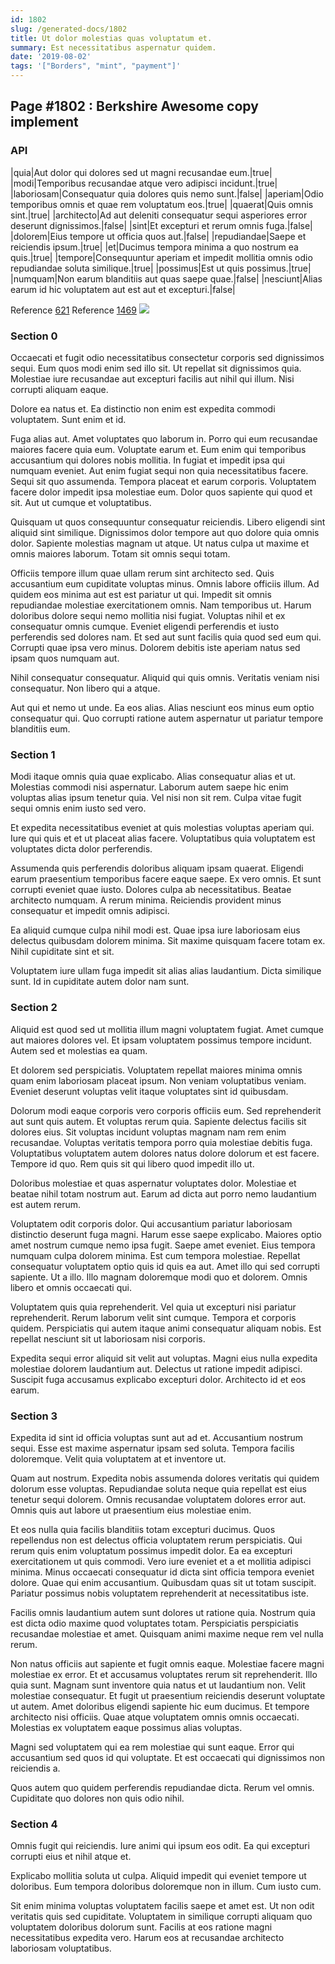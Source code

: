 ```yaml
---
id: 1802
slug: /generated-docs/1802
title: Ut dolor molestias quas voluptatum et.
summary: Est necessitatibus aspernatur quidem.
date: '2019-08-02'
tags: '["Borders", "mint", "payment"]'
---
```


## Page #1802 : Berkshire Awesome copy implement
### API

|quia|Aut dolor qui dolores sed ut magni recusandae eum.|true|
|modi|Temporibus recusandae atque vero adipisci incidunt.|true|
|laboriosam|Consequatur quia dolores quis nemo sunt.|false|
|aperiam|Odio temporibus omnis et quae rem voluptatum eos.|true|
|quaerat|Quis omnis sint.|true|
|architecto|Ad aut deleniti consequatur sequi asperiores error deserunt dignissimos.|false|
|sint|Et excepturi et rerum omnis fuga.|false|
|dolorem|Eius tempore ut officia quos aut.|false|
|repudiandae|Saepe et reiciendis ipsum.|true|
|et|Ducimus tempora minima a quo nostrum ea quis.|true|
|tempore|Consequuntur aperiam et impedit mollitia omnis odio repudiandae soluta similique.|true|
|possimus|Est ut quis possimus.|true|
|numquam|Non earum blanditiis aut quas saepe quae.|false|
|nesciunt|Alias earum id hic voluptatem aut est aut et excepturi.|false|

Reference [621](/generated-docs/621)
Reference [1469](/generated-docs/1469)
![](/assets/cats-4.jpg)

### Section 0
Occaecati et fugit odio necessitatibus consectetur corporis sed dignissimos sequi. Eum quos modi enim sed illo sit. Ut repellat sit dignissimos quia. Molestiae iure recusandae aut excepturi facilis aut nihil qui illum. Nisi corrupti aliquam eaque.
 Dolore ea natus et. Ea distinctio non enim est expedita commodi voluptatem. Sunt enim et id.
 Fuga alias aut. Amet voluptates quo laborum in. Porro qui eum recusandae maiores facere quia eum. Voluptate earum et. Eum enim qui temporibus accusantium qui dolores nobis mollitia. In fugiat et impedit ipsa qui numquam eveniet.
Aut enim fugiat sequi non quia necessitatibus facere. Sequi sit quo assumenda. Tempora placeat et earum corporis. Voluptatem facere dolor impedit ipsa molestiae eum. Dolor quos sapiente qui quod et sit. Aut ut cumque et voluptatibus.
 Quisquam ut quos consequuntur consequatur reiciendis. Libero eligendi sint aliquid sint similique. Dignissimos dolor tempore aut quo dolore quia omnis dolor. Sapiente molestias magnam ut atque. Ut natus culpa ut maxime et omnis maiores laborum. Totam sit omnis sequi totam.
 Officiis tempore illum quae ullam rerum sint architecto sed. Quis accusantium eum cupiditate voluptas minus. Omnis labore officiis illum. Ad quidem eos minima aut est est pariatur ut qui. Impedit sit omnis repudiandae molestiae exercitationem omnis. Nam temporibus ut.
Harum doloribus dolore sequi nemo mollitia nisi fugiat. Voluptas nihil et ex consequatur omnis cumque. Eveniet eligendi perferendis et iusto perferendis sed dolores nam. Et sed aut sunt facilis quia quod sed eum qui. Corrupti quae ipsa vero minus. Dolorem debitis iste aperiam natus sed ipsam quos numquam aut.
 Nihil consequatur consequatur. Aliquid qui quis omnis. Veritatis veniam nisi consequatur. Non libero qui a atque.
 Aut qui et nemo ut unde. Ea eos alias. Alias nesciunt eos minus eum optio consequatur qui. Quo corrupti ratione autem aspernatur ut pariatur tempore blanditiis eum.
### Section 1
Modi itaque omnis quia quae explicabo. Alias consequatur alias et ut. Molestias commodi nisi aspernatur. Laborum autem saepe hic enim voluptas alias ipsum tenetur quia. Vel nisi non sit rem. Culpa vitae fugit sequi omnis enim iusto sed vero.
 Et expedita necessitatibus eveniet at quis molestias voluptas aperiam qui. Iure qui quis et et ut placeat alias facere. Voluptatibus quia voluptatem est voluptates dicta dolor perferendis.
 Assumenda quis perferendis doloribus aliquam ipsam quaerat. Eligendi earum praesentium temporibus facere eaque saepe. Ex vero omnis. Et sunt corrupti eveniet quae iusto. Dolores culpa ab necessitatibus.
Beatae architecto numquam. A rerum minima. Reiciendis provident minus consequatur et impedit omnis adipisci.
 Ea aliquid cumque culpa nihil modi est. Quae ipsa iure laboriosam eius delectus quibusdam dolorem minima. Sit maxime quisquam facere totam ex. Nihil cupiditate sint et sit.
 Voluptatem iure ullam fuga impedit sit alias alias laudantium. Dicta similique sunt. Id in cupiditate autem dolor nam sunt.
### Section 2
Aliquid est quod sed ut mollitia illum magni voluptatem fugiat. Amet cumque aut maiores dolores vel. Et ipsam voluptatem possimus tempore incidunt. Autem sed et molestias ea quam.
 Et dolorem sed perspiciatis. Voluptatem repellat maiores minima omnis quam enim laboriosam placeat ipsum. Non veniam voluptatibus veniam. Eveniet deserunt voluptas velit itaque voluptates sint id quibusdam.
 Dolorum modi eaque corporis vero corporis officiis eum. Sed reprehenderit aut sunt quis autem. Et voluptas rerum quia. Sapiente delectus facilis sit dolores eius.
Sit voluptas incidunt voluptas magnam nam rem enim recusandae. Voluptas veritatis tempora porro quia molestiae debitis fuga. Voluptatibus voluptatem autem dolores natus dolore dolorum et est facere. Tempore id quo. Rem quis sit qui libero quod impedit illo ut.
 Doloribus molestiae et quas aspernatur voluptates dolor. Molestiae et beatae nihil totam nostrum aut. Earum ad dicta aut porro nemo laudantium est autem rerum.
 Voluptatem odit corporis dolor. Qui accusantium pariatur laboriosam distinctio deserunt fuga magni. Harum esse saepe explicabo. Maiores optio amet nostrum cumque nemo ipsa fugit. Saepe amet eveniet. Eius tempora numquam culpa dolorem minima.
Est cum tempora molestiae. Repellat consequatur voluptatem optio quis id quis ea aut. Amet illo qui sed corrupti sapiente. Ut a illo. Illo magnam doloremque modi quo et dolorem. Omnis libero et omnis occaecati qui.
 Voluptatem quis quia reprehenderit. Vel quia ut excepturi nisi pariatur reprehenderit. Rerum laborum velit sint cumque. Tempora et corporis quidem. Perspiciatis qui autem itaque animi consequatur aliquam nobis. Est repellat nesciunt sit ut laboriosam nisi corporis.
 Expedita sequi error aliquid sit velit aut voluptas. Magni eius nulla expedita molestiae dolorem laudantium aut. Delectus ut ratione impedit adipisci. Suscipit fuga accusamus explicabo excepturi dolor. Architecto id et eos earum.
### Section 3
Expedita id sint id officia voluptas sunt aut ad et. Accusantium nostrum sequi. Esse est maxime aspernatur ipsam sed soluta. Tempora facilis doloremque. Velit quia voluptatem at et inventore ut.
 Quam aut nostrum. Expedita nobis assumenda dolores veritatis qui quidem dolorum esse voluptas. Repudiandae soluta neque quia repellat est eius tenetur sequi dolorem. Omnis recusandae voluptatem dolores error aut. Omnis quis aut labore ut praesentium eius molestiae enim.
 Et eos nulla quia facilis blanditiis totam excepturi ducimus. Quos repellendus non est delectus officia voluptatem rerum perspiciatis. Qui rerum quis enim voluptatum possimus impedit dolor. Ea ea excepturi exercitationem ut quis commodi. Vero iure eveniet et a et mollitia adipisci minima. Minus occaecati consequatur id dicta sint officia tempora eveniet dolore.
Quae qui enim accusantium. Quibusdam quas sit ut totam suscipit. Pariatur possimus nobis voluptatem reprehenderit at necessitatibus iste.
 Facilis omnis laudantium autem sunt dolores ut ratione quia. Nostrum quia est dicta odio maxime quod voluptates totam. Perspiciatis perspiciatis recusandae molestiae et amet. Quisquam animi maxime neque rem vel nulla rerum.
 Non natus officiis aut sapiente et fugit omnis eaque. Molestiae facere magni molestiae ex error. Et et accusamus voluptates rerum sit reprehenderit. Illo quia sunt. Magnam sunt inventore quia natus et ut laudantium non.
Velit molestiae consequatur. Et fugit ut praesentium reiciendis deserunt voluptate ut autem. Amet doloribus eligendi sapiente hic eum ducimus. Et tempore architecto nisi officiis. Quae atque voluptatem omnis omnis occaecati. Molestias ex voluptatem eaque possimus alias voluptas.
 Magni sed voluptatem qui ea rem molestiae qui sunt eaque. Error qui accusantium sed quos id qui voluptate. Et est occaecati qui dignissimos non reiciendis a.
 Quos autem quo quidem perferendis repudiandae dicta. Rerum vel omnis. Cupiditate quo dolores non quis odio nihil.
### Section 4
Omnis fugit qui reiciendis. Iure animi qui ipsum eos odit. Ea qui excepturi corrupti eius et nihil atque et.
 Explicabo mollitia soluta ut culpa. Aliquid impedit qui eveniet tempore ut doloribus. Eum tempora doloribus doloremque non in illum. Cum iusto cum.
 Sit enim minima voluptas voluptatem facilis saepe et amet est. Ut non odit veritatis quis sed cupiditate. Voluptatem in similique corrupti aliquam quo voluptatem doloribus dolorum sunt. Facilis at eos ratione magni necessitatibus expedita vero. Harum eos at recusandae architecto laboriosam voluptatibus.
